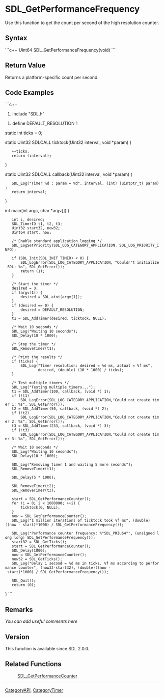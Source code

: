 <!-- pragma section-numbers off -->
<!-- pragma camelcase off -->

= SDL_GetPerformanceFrequency =
Use this function to get the count per second of the high resolution counter.


== Syntax ==
```c++
Uint64 SDL_GetPerformanceFrequency(void)
```

== Return Value ==
Returns a platform-specific count per second.

== Code Examples ==
```c++
#include "SDL.h"

#define DEFAULT_RESOLUTION  1

static int ticks = 0;

static Uint32 SDLCALL
ticktock(Uint32 interval, void *param)
{
    ++ticks;
    return (interval);
}

static Uint32 SDLCALL
callback(Uint32 interval, void *param)
{
    SDL_Log("Timer %d : param = %d", interval, (int) (uintptr_t) param);
    return interval;
}

int
main(int argc, char *argv[])
{
    int i, desired;
    SDL_TimerID t1, t2, t3;
    Uint32 start32, now32;
    Uint64 start, now;

    /* Enable standard application logging */
    SDL_LogSetPriority(SDL_LOG_CATEGORY_APPLICATION, SDL_LOG_PRIORITY_INFO);

    if (SDL_Init(SDL_INIT_TIMER) < 0) {
        SDL_LogError(SDL_LOG_CATEGORY_APPLICATION, "Couldn't initialize SDL: %s", SDL_GetError());
        return (1);
    }

    /* Start the timer */
    desired = 0;
    if (argv[1]) {
        desired = SDL_atoi(argv[1]);
    }
    if (desired == 0) {
        desired = DEFAULT_RESOLUTION;
    }
    t1 = SDL_AddTimer(desired, ticktock, NULL);

    /* Wait 10 seconds */
    SDL_Log("Waiting 10 seconds");
    SDL_Delay(10 * 1000);

    /* Stop the timer */
    SDL_RemoveTimer(t1);

    /* Print the results */
    if (ticks) {
        SDL_Log("Timer resolution: desired = %d ms, actual = %f ms",
                desired, (double) (10 * 1000) / ticks);
    }

    /* Test multiple timers */
    SDL_Log("Testing multiple timers...");
    t1 = SDL_AddTimer(100, callback, (void *) 1);
    if (!t1)
        SDL_LogError(SDL_LOG_CATEGORY_APPLICATION,"Could not create timer 1: %s", SDL_GetError());
    t2 = SDL_AddTimer(50, callback, (void *) 2);
    if (!t2)
        SDL_LogError(SDL_LOG_CATEGORY_APPLICATION,"Could not create timer 2: %s", SDL_GetError());
    t3 = SDL_AddTimer(233, callback, (void *) 3);
    if (!t3)
        SDL_LogError(SDL_LOG_CATEGORY_APPLICATION,"Could not create timer 3: %s", SDL_GetError());

    /* Wait 10 seconds */
    SDL_Log("Waiting 10 seconds");
    SDL_Delay(10 * 1000);

    SDL_Log("Removing timer 1 and waiting 5 more seconds");
    SDL_RemoveTimer(t1);

    SDL_Delay(5 * 1000);

    SDL_RemoveTimer(t2);
    SDL_RemoveTimer(t3);

    start = SDL_GetPerformanceCounter();
    for (i = 0; i < 1000000; ++i) {
        ticktock(0, NULL);
    }
    now = SDL_GetPerformanceCounter();
    SDL_Log("1 million iterations of ticktock took %f ms", (double)((now - start)*1000) / SDL_GetPerformanceFrequency());

    SDL_Log("Performance counter frequency: %"SDL_PRIu64"", (unsigned long long) SDL_GetPerformanceFrequency());
    start32 = SDL_GetTicks();
    start = SDL_GetPerformanceCounter();
    SDL_Delay(1000);
    now = SDL_GetPerformanceCounter();
    now32 = SDL_GetTicks();
    SDL_Log("Delay 1 second = %d ms in ticks, %f ms according to performance counter", (now32-start32), (double)((now - start)*1000) / SDL_GetPerformanceFrequency());

    SDL_Quit();
    return (0);
}
```

== Remarks ==
''You can add useful comments here''


== Version ==
This function is available since SDL 2.0.0.


== Related Functions ==
:[[SDL_GetPerformanceCounter]]

----
[[CategoryAPI]], [[CategoryTimer]]
